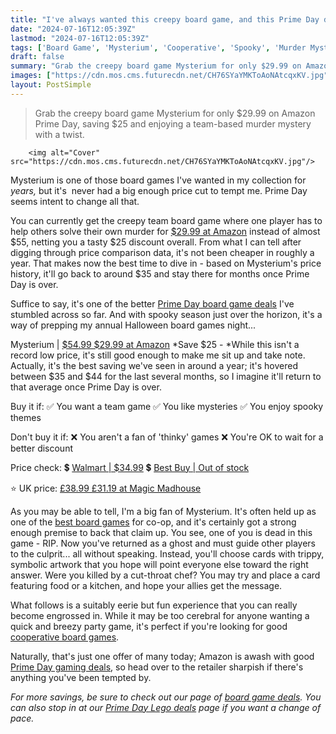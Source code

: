 ```yaml
---
title: "I've always wanted this creepy board game, and this Prime Day deal is my chance"
date: "2024-07-16T12:05:39Z"
lastmod: "2024-07-16T12:05:39Z"
tags: ['Board Game', 'Mysterium', 'Cooperative', 'Spooky', 'Murder Mystery', 'Amazon', 'Prime Day']
draft: false
summary: "Grab the creepy board game Mysterium for only $29.99 on Amazon Prime Day, saving $25 and enjoying a team-based murder mystery with a twist."
images: ["https://cdn.mos.cms.futurecdn.net/CH76SYaYMKToAoNAtcqxKV.jpg"]
layout: PostSimple
---
```

> Grab the creepy board game Mysterium for only $29.99 on Amazon Prime Day, saving $25 and enjoying a team-based murder mystery with a twist.


        <img alt="Cover" src="https://cdn.mos.cms.futurecdn.net/CH76SYaYMKToAoNAtcqxKV.jpg"/>
        
Mysterium is one of those board games I've wanted in my collection for *years,* but it's  never had a big enough price cut to tempt me. Prime Day seems intent to change all that.

You can currently get the creepy team board game where one player has to help others solve their own murder for [$29.99 at Amazon](https://target.georiot.com/Proxy.ashx?tsid=8426&GR_URL=https%3A%2F%2Famazon.com%2FAsmodee-MYST01-Mysterium%2Fdp%2FB013TJ5P80%2F%3Fth%3D1%26tag%3Dhawk-future-20%26ascsubtag%3Dgrd-us-1952571039474065747-20) instead of almost $55, netting you a tasty $25 discount overall. From what I can tell after digging through price comparison data, it's not been cheaper in roughly a year. That makes now the best time to dive in - based on Mysterium's price history, it'll go back to around $35 and stay there for months once Prime Day is over.

Suffice to say, it's one of the better [Prime Day board game deals](https://www.gamesradar.com/prime-day-board-game-deals/) I've stumbled across so far. And with spooky season just over the horizon, it's a way of prepping my annual Halloween board games night...

Mysterium | [$54.99 $29.99 at Amazon](https://target.georiot.com/Proxy.ashx?tsid=8426&GR_URL=https%3A%2F%2Famazon.com%2FAsmodee-MYST01-Mysterium%2Fdp%2FB013TJ5P80%2F%3Fth%3D1%26tag%3Dhawk-future-20%26ascsubtag%3Dgrd-us-1025776544266046647-20)
*Save $25 - *While this isn't a record low price, it's still good enough to make me sit up and take note. Actually, it's the best saving we've seen in around a year; it's hovered between $35 and $44 for the last several months, so I imagine it'll return to that average once Prime Day is over.

Buy it if:
✅ You want a team game
✅ You like mysteries
✅ You enjoy spooky themes

Don't buy it if:
❌ You aren't a fan of 'thinky' games
❌ You're OK to wait for a better discount

Price check:
💲 [Walmart | $34.99](https://goto.walmart.com/c/1943169/565706/9383?subId1=grd-us-1025776544266046647&sharedId=grd-us&u=https%3A%2F%2Fwww.walmart.com%2Fip%2FMysterium-Cooperative-Board-Game-for-Ages-10-and-up-from-Asmodee%2F47182371%3Ffrom%3D%2Fsearch)
💲 [Best Buy | Out of stock](https://shop-links.co/link?st=Mysterium+board+game&_dyncharset=UTF-8&_dynSessConf=&id=pcat17071&type=page&sc=Global&cp=1&nrp=&sp=&qp=&list=n&af=true&iht=y&usc=All+Categories&ks=960&keys=keys&publisher_slug=future&exclusive=1&u1=grd-us-1025776544266046647&url=https%3A%2F%2Fwww.bestbuy.com%2Fsite%2Fsearchpage.jsp%3Fst%3DMysterium%2Bboard%2Bgame%26_dyncharset%3DUTF-8%26_dynSessConf%3D%26id%3Dpcat17071%26type%3Dpage%26sc%3DGlobal%26cp%3D1%26nrp%3D%26sp%3D%26qp%3D%26list%3Dn%26af%3Dtrue%26iht%3Dy%26usc%3DAll%2BCategories%26ks%3D960%26keys%3Dkeys&article_name=I've%20always%20wanted%20this%20creepy%20board%20game%2C%20and%20this%20Prime%20Day%20deal%20is%20my%20chance&article_url=https%3A%2F%2Fwww.gamesradar.com%2Ftabletop-gaming%2Five-always-wanted-this-creepy-board-game-and-this-prime-day-deal-is-my-chance%2F%2Ftabletop-gaming%2Five-always-wanted-this-creepy-board-game-and-this-prime-day-deal-is-my-chance)

⭐ UK price: [£38.99 £31.19 at Magic Madhouse](https://www.prf.hn/click/camref:1100ldMAc/pubref:grd-us-1025776544266046647/destination:https%3A%2F%2Fmagicmadhouse.co.uk%2Flibellud-mysterium%3F)



As you may be able to tell, I'm a big fan of Mysterium. It's often held up as one of the [best board games](https://www.gamesradar.com/best-board-games/) for co-op, and it's certainly got a strong enough premise to back that claim up. You see, one of you is dead in this game - RIP. Now you've returned as a ghost and must guide other players to the culprit... all without speaking. Instead, you'll choose cards with trippy, symbolic artwork that you hope will point everyone else toward the right answer. Were you killed by a cut-throat chef? You may try and place a card featuring food or a kitchen, and hope your allies get the message.

What follows is a suitably eerie but fun experience that you can really become engrossed in. While it may be too cerebral for anyone wanting a quick and breezy party game, it's perfect if you're looking for good [cooperative board games](https://www.gamesradar.com/the-best-cooperative-board-games/).

Naturally, that's just one offer of many today; Amazon is awash with good [Prime Day gaming deals](https://www.gamesradar.com/prime-day-gaming-deals/), so head over to the retailer sharpish if there's anything you've been tempted by.

*For more savings, be sure to check out our page of *[<em>board game deals</em>](https://www.gamesradar.com/board-game-deals-and-sales/)*. You can also stop in at our *[<em>Prime Day Lego deals</em>](https://www.gamesradar.com/prime-day-lego-deals/)* page if you want a change of pace.*
        